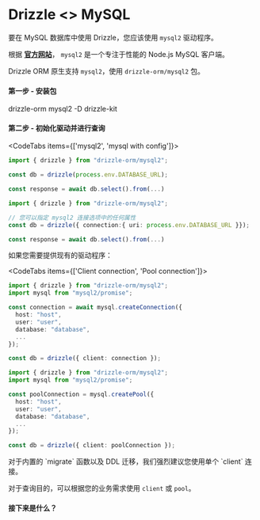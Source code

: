 
# Drizzle \<\> MySQL

要在 MySQL 数据库中使用 Drizzle，您应该使用 `mysql2` 驱动程序。

根据 **[官方网站](https://github.com/sidorares/node-mysql2)**， 
`mysql2` 是一个专注于性能的 Node.js MySQL 客户端。

Drizzle ORM 原生支持 `mysql2`，使用 `drizzle-orm/mysql2` 包。

#### 第一步 - 安装包
<Npm>
drizzle-orm mysql2
-D drizzle-kit
</Npm>

#### 第二步 - 初始化驱动并进行查询
<CodeTabs items={['mysql2', 'mysql with config']}>
```typescript copy
import { drizzle } from "drizzle-orm/mysql2";

const db = drizzle(process.env.DATABASE_URL);

const response = await db.select().from(...)
```
```typescript copy
import { drizzle } from "drizzle-orm/mysql2";

// 您可以指定 mysql2 连接选项中的任何属性
const db = drizzle({ connection:{ uri: process.env.DATABASE_URL }});

const response = await db.select().from(...)
```
</CodeTabs>

如果您需要提供现有的驱动程序：

<CodeTabs items={['Client connection', 'Pool connection']}>
  ```typescript copy
  import { drizzle } from "drizzle-orm/mysql2";
  import mysql from "mysql2/promise";

  const connection = await mysql.createConnection({
    host: "host",
    user: "user",
    database: "database",
    ...
  });

  const db = drizzle({ client: connection });
  ```
  ```typescript copy
  import { drizzle } from "drizzle-orm/mysql2";
  import mysql from "mysql2/promise";

  const poolConnection = mysql.createPool({
    host: "host",
    user: "user",
    database: "database",
    ...
  });

  const db = drizzle({ client: poolConnection });
  ```
</CodeTabs>

<Callout type="warning" emoji="⚙️">
  对于内置的 `migrate` 函数以及 DDL 迁移，我们强烈建议您使用单个 `client` 连接。

  对于查询目的，可以根据您的业务需求使用 `client` 或 `pool`。
</Callout>

#### 接下来是什么？

<WhatsNextPostgres/>